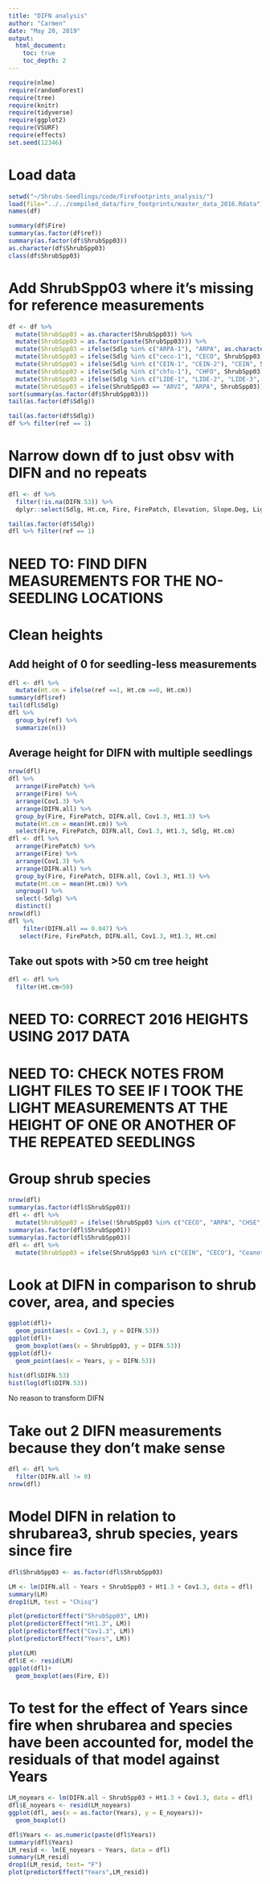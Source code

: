 ```yaml
---
title: "DIFN analysis"
author: "Carmen"
date: "May 20, 2019"
output: 
  html_document:
    toc: true
    toc_depth: 2
---
```


```r
require(nlme)
require(randomForest)
require(tree)
require(knitr)
require(tidyverse)
require(ggplot2)
require(VSURF)
require(effects)
set.seed(12346)
```

# Load data
```r
setwd("~/Shrubs-Seedlings/code/FireFootprints_analysis/")
load(file="../../compiled_data/fire_footprints/master_data_2016.Rdata")
names(df)
```

```r
summary(df$Fire)
summary(as.factor(df$ref))
summary(as.factor(df$ShrubSpp03))
as.character(df$ShrubSpp03)
class(df$ShrubSpp03)
```

# Add ShrubSpp03 where it's missing for reference measurements
```r
df <- df %>% 
  mutate(ShrubSpp03 = as.character(ShrubSpp03)) %>% 
  mutate(ShrubSpp03 = as.factor(paste(ShrubSpp03))) %>% 
  mutate(ShrubSpp03 = ifelse(Sdlg %in% c("ARPA-1"), "ARPA", as.character(ShrubSpp03))) %>% 
  mutate(ShrubSpp03 = ifelse(Sdlg %in% c("ceco-1"), "CECO", ShrubSpp03)) %>% 
  mutate(ShrubSpp03 = ifelse(Sdlg %in% c("CEIN-1", "CEIN-2"), "CEIN", ShrubSpp03)) %>% 
  mutate(ShrubSpp03 = ifelse(Sdlg %in% c("chfo-1"), "CHFO", ShrubSpp03)) %>% 
  mutate(ShrubSpp03 = ifelse(Sdlg %in% c("LIDE-1", "LIDE-2", "LIDE-3", "LIDE-4"), "LIDE", ShrubSpp03)) %>% 
  mutate(ShrubSpp03 = ifelse(ShrubSpp03 == "ARVI", "ARPA", ShrubSpp03)) 
sort(summary(as.factor(df$ShrubSpp03)))
tail(as.factor(df$Sdlg))
```

```r
tail(as.factor(df$Sdlg))
df %>% filter(ref == 1)
```


# Narrow down df to just obsv with DIFN and no repeats
```r
dfl <- df %>% 
  filter(!is.na(DIFN.53)) %>% 
  dplyr::select(Sdlg, Ht.cm, Fire, FirePatch, Elevation, Slope.Deg, Light_File, DIFN.all, ShrubSpp03, Cov1.3, Ht1.3, ShrG1, Years, LAI, DIFN.53, Ht1, Cov1, ShrubSpp01, Ht1.2, Cov1.2, ref)
```

```r
tail(as.factor(df$Sdlg))
dfl %>% filter(ref == 1)
```

# NEED TO: FIND DIFN MEASUREMENTS FOR THE NO-SEEDLING LOCATIONS

# Clean heights

## Add height of 0 for seedling-less measurements
```r
dfl <- dfl %>% 
  mutate(Ht.cm = ifelse(ref ==1, Ht.cm ==0, Ht.cm))
summary(dfl$ref)
tail(dfl$Sdlg)
dfl %>% 
  group_by(ref) %>% 
  summarize(n())
```

## Average height for DIFN with multiple seedlings
```r
nrow(dfl)
dfl %>% 
  arrange(FirePatch) %>% 
  arrange(Fire) %>% 
  arrange(Cov1.3) %>% 
  arrange(DIFN.all) %>% 
  group_by(Fire, FirePatch, DIFN.all, Cov1.3, Ht1.3) %>% 
  mutate(Ht.cm = mean(Ht.cm)) %>% 
  select(Fire, FirePatch, DIFN.all, Cov1.3, Ht1.3, Sdlg, Ht.cm)
dfl <- dfl %>% 
  arrange(FirePatch) %>% 
  arrange(Fire) %>% 
  arrange(Cov1.3) %>% 
  arrange(DIFN.all) %>% 
  group_by(Fire, FirePatch, DIFN.all, Cov1.3, Ht1.3) %>% 
  mutate(Ht.cm = mean(Ht.cm)) %>% 
  ungroup() %>% 
  select(-Sdlg) %>% 
  distinct()
nrow(dfl)
dfl %>% 
    filter(DIFN.all == 0.047) %>% 
   select(Fire, FirePatch, DIFN.all, Cov1.3, Ht1.3, Ht.cm)
```

## Take out spots with >50 cm tree height
```r
dfl <- dfl %>% 
  filter(Ht.cm<50)
```


# NEED TO: CORRECT 2016 HEIGHTS USING 2017 DATA

# NEED TO: CHECK NOTES FROM LIGHT FILES TO SEE IF I TOOK THE LIGHT MEASUREMENTS AT THE HEIGHT OF ONE OR ANOTHER OF THE REPEATED SEEDLINGS


# Group shrub species
```r
nrow(dfl)
summary(as.factor(dfl$ShrubSpp03))
dfl <- dfl %>%   
  mutate(ShrubSpp03 = ifelse(!ShrubSpp03 %in% c("CECO", "ARPA", "CHSE", "CHFO", "CEIN", "LIDE"), "Other", as.character(ShrubSpp03))) %>%   mutate(ShrubSpp01 = ifelse(!ShrubSpp01 %in% c("CECO", "ARPA", "LIDE", "CHSE", "CHFO", "CEIN"), "Other", as.character(ShrubSpp01)))
summary(as.factor(dfl$ShrubSpp01))
summary(as.factor(dfl$ShrubSpp03))
dfl <- dfl %>% 
  mutate(ShrubSpp03 = ifelse(ShrubSpp03 %in% c("CEIN", "CECO"), "Ceanothos", ShrubSpp03))
```


# Look at DIFN in comparison to shrub cover, area, and species
```r
ggplot(dfl)+
  geom_point(aes(x = Cov1.3, y = DIFN.53))
ggplot(dfl)+
  geom_boxplot(aes(x = ShrubSpp03, y = DIFN.53))
ggplot(dfl)+
  geom_point(aes(x = Years, y = DIFN.53))

hist(dfl$DIFN.53)
hist(log(dfl$DIFN.53))
```

No reason to transform DIFN

# Take out 2 DIFN measurements because they don't make sense
```r
dfl <- dfl %>% 
  filter(DIFN.all != 0)
nrow(dfl)
```

# Model DIFN in relation to shrubarea3, shrub species, years since fire

```r
dfl$ShrubSpp03 <- as.factor(dfl$ShrubSpp03)

LM <- lm(DIFN.all ~ Years + ShrubSpp03 + Ht1.3 + Cov1.3, data = dfl)
summary(LM)
drop1(LM, test = "Chisq")
```

```r
plot(predictorEffect("ShrubSpp03", LM))
plot(predictorEffect("Ht1.3", LM))
plot(predictorEffect("Cov1.3", LM))
plot(predictorEffect("Years", LM))
```

```r
plot(LM)
dfl$E <- resid(LM)
ggplot(dfl)+
  geom_boxplot(aes(Fire, E))
```

# To test for the effect of Years since fire when shrubarea and species have been accounted for, model the residuals of that model against Years
```r
LM_noyears <- lm(DIFN.all ~ ShrubSpp03 + Ht1.3 + Cov1.3, data = dfl)
dfl$E_noyears <- resid(LM_noyears)
ggplot(dfl, aes(x = as.factor(Years), y = E_noyears))+
  geom_boxplot()
```

```r
dfl$Years <- as.numeric(paste(dfl$Years))
summary(dfl$Years)
LM_resid <- lm(E_noyears ~ Years, data = dfl)
summary(LM_resid)
drop1(LM_resid, test= "F")
plot(predictorEffect("Years",LM_resid))
```
